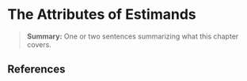 # The Attributes of Estimands {.unnumbered}

> **Summary:** One or two sentences summarizing what this chapter covers. 


##

##

## References {.sectionbibliography}

::: {.sectionrefs}
:::
